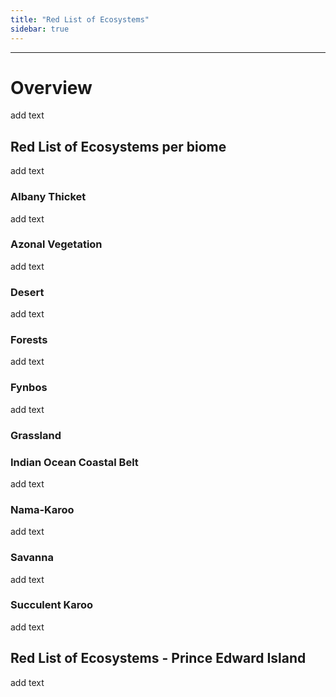 ```yaml
---
title: "Red List of Ecosystems"
sidebar: true
---
```


-------------------------------------

# Overview

add text

## Red List of Ecosystems per biome

add text

### Albany Thicket

add text

### Azonal Vegetation

add text

### Desert

add text

### Forests

add text

### Fynbos

add text

### Grassland

### Indian Ocean Coastal Belt

add text

### Nama-Karoo

add text

### Savanna

add text

### Succulent Karoo

add text

## Red List of Ecosystems - Prince Edward Island

add text